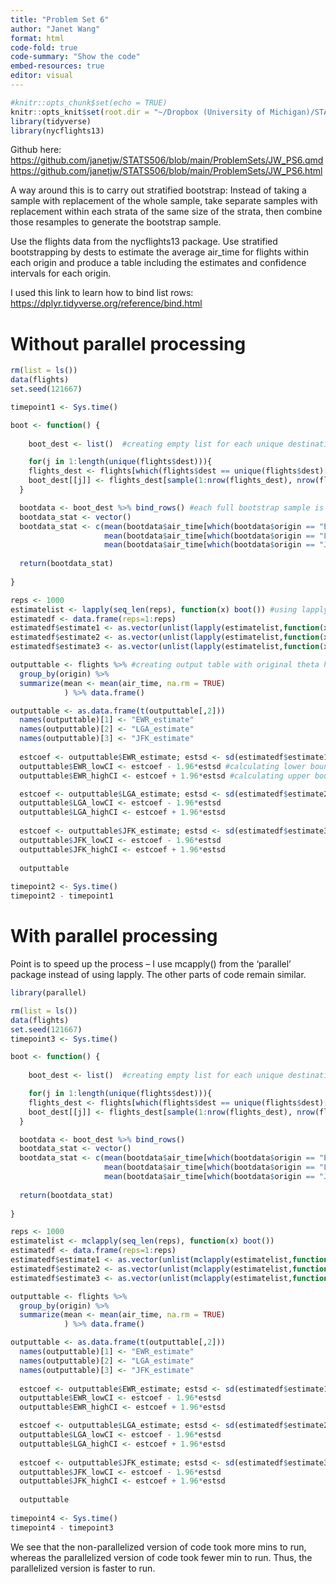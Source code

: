 ```yaml
---
title: "Problem Set 6"
author: "Janet Wang"
format: html
code-fold: true
code-summary: "Show the code"
embed-resources: true
editor: visual
---
```


```r
#knitr::opts_chunk$set(echo = TRUE)
knitr::opts_knit$set(root.dir = "~/Dropbox (University of Michigan)/STATS506/ProblemSets")
library(tidyverse)
library(nycflights13)
```

Github here: <https://github.com/janetjw/STATS506/blob/main/ProblemSets/JW_PS6.qmd> <https://github.com/janetjw/STATS506/blob/main/ProblemSets/JW_PS6.html>

A way around this is to carry out stratified bootstrap: Instead of taking a sample with replacement of the whole sample, take separate samples with replacement within each strata of the same size of the strata, then combine those resamples to generate the bootstrap sample.

Use the flights data from the nycflights13 package. Use stratified bootstrapping by dests to estimate the average air_time for flights within each origin and produce a table including the estimates and confidence intervals for each origin.


I used this link to learn how to bind list rows: <https://dplyr.tidyverse.org/reference/bind.html>

# Without parallel processing
```r
rm(list = ls())
data(flights)
set.seed(121667)

timepoint1 <- Sys.time()

boot <- function() {
  
    boot_dest <- list()  #creating empty list for each unique destination of each replication 

    for(j in 1:length(unique(flights$dest))){  
    flights_dest <- flights[which(flights$dest == unique(flights$dest)[j]),]  #creating datasubset with only the unique destination 
    boot_dest[[j]] <- flights_dest[sample(1:nrow(flights_dest), nrow(flights_dest), replace = TRUE), ] #sampling with replacement from that data subset with the number of times that unique dest shows up in the subset 
  }

  bootdata <- boot_dest %>% bind_rows() #each full bootstrap sample is row-bound and stored in list
  bootdata_stat <- vector()
  bootdata_stat <- c(mean(bootdata$air_time[which(bootdata$origin == "EWR")], na.rm = TRUE), #calculating mean air time for flights from EWR
                     mean(bootdata$air_time[which(bootdata$origin == "LGA")], na.rm = TRUE), #calculating mean air time for flights from LGA
                     mean(bootdata$air_time[which(bootdata$origin == "JFK")], na.rm = TRUE))  #calculating mean air time for flights from JFK
  
  return(bootdata_stat)
  
}

reps <- 1000
estimatelist <- lapply(seq_len(reps), function(x) boot()) #using lapply to apply boot function to 1000 reps
estimatedf <- data.frame(reps=1:reps)
estimatedf$estimate1 <- as.vector(unlist(lapply(estimatelist,function(x) x[length(x)-2]))) #using lapply to get estimates of air time for flights from EWR
estimatedf$estimate2 <- as.vector(unlist(lapply(estimatelist,function(x) x[length(x)-1]))) #using lapply to get estimates of air time for flights from LGA
estimatedf$estimate3 <- as.vector(unlist(lapply(estimatelist,function(x) x[length(x)]))) #using lapply to get estimates of air time for flights from JFK

outputtable <- flights %>% #creating output table with original theta hat (means of air time)
  group_by(origin) %>%
  summarize(mean <- mean(air_time, na.rm = TRUE)
            ) %>% data.frame()

outputtable <- as.data.frame(t(outputtable[,2]))
  names(outputtable)[1] <- "EWR_estimate"
  names(outputtable)[2] <- "LGA_estimate"
  names(outputtable)[3] <- "JFK_estimate"
  
  estcoef <- outputtable$EWR_estimate; estsd <- sd(estimatedf$estimate1, na.rm = T)  #calculating standard deviation
  outputtable$EWR_lowCI <- estcoef - 1.96*estsd #calculating lower bound of CI
  outputtable$EWR_highCI <- estcoef + 1.96*estsd #calculating upper bound of CI

  estcoef <- outputtable$LGA_estimate; estsd <- sd(estimatedf$estimate2, na.rm = T)
  outputtable$LGA_lowCI <- estcoef - 1.96*estsd
  outputtable$LGA_highCI <- estcoef + 1.96*estsd
  
  estcoef <- outputtable$JFK_estimate; estsd <- sd(estimatedf$estimate3, na.rm = T)
  outputtable$JFK_lowCI <- estcoef - 1.96*estsd
  outputtable$JFK_highCI <- estcoef + 1.96*estsd
  
  outputtable   
    
timepoint2 <- Sys.time()
timepoint2 - timepoint1
```


# With parallel processing 

Point is to speed up the process -- I use mcapply() from the 'parallel' package instead of using lapply. The other parts of code remain similar. 

```r
library(parallel)

rm(list = ls())
data(flights)
set.seed(121667)
timepoint3 <- Sys.time()

boot <- function() {
  
    boot_dest <- list()  #creating empty list for each unique destination of each replication 

    for(j in 1:length(unique(flights$dest))){  
    flights_dest <- flights[which(flights$dest == unique(flights$dest)[j]),]
    boot_dest[[j]] <- flights_dest[sample(1:nrow(flights_dest), nrow(flights_dest), replace = TRUE), ]
  }

  bootdata <- boot_dest %>% bind_rows()
  bootdata_stat <- vector()
  bootdata_stat <- c(mean(bootdata$air_time[which(bootdata$origin == "EWR")], na.rm = TRUE),
                     mean(bootdata$air_time[which(bootdata$origin == "LGA")], na.rm = TRUE),
                     mean(bootdata$air_time[which(bootdata$origin == "JFK")], na.rm = TRUE))
  
  return(bootdata_stat)
  
}

reps <- 1000
estimatelist <- mclapply(seq_len(reps), function(x) boot())
estimatedf <- data.frame(reps=1:reps)
estimatedf$estimate1 <- as.vector(unlist(mclapply(estimatelist,function(x) x[length(x)-2])))
estimatedf$estimate2 <- as.vector(unlist(mclapply(estimatelist,function(x) x[length(x)-1])))
estimatedf$estimate3 <- as.vector(unlist(mclapply(estimatelist,function(x) x[length(x)])))

outputtable <- flights %>% 
  group_by(origin) %>%
  summarize(mean <- mean(air_time, na.rm = TRUE)
            ) %>% data.frame()

outputtable <- as.data.frame(t(outputtable[,2]))
  names(outputtable)[1] <- "EWR_estimate"
  names(outputtable)[2] <- "LGA_estimate"
  names(outputtable)[3] <- "JFK_estimate"
  
  estcoef <- outputtable$EWR_estimate; estsd <- sd(estimatedf$estimate1, na.rm = T)
  outputtable$EWR_lowCI <- estcoef - 1.96*estsd
  outputtable$EWR_highCI <- estcoef + 1.96*estsd

  estcoef <- outputtable$LGA_estimate; estsd <- sd(estimatedf$estimate2, na.rm = T)
  outputtable$LGA_lowCI <- estcoef - 1.96*estsd
  outputtable$LGA_highCI <- estcoef + 1.96*estsd
  
  estcoef <- outputtable$JFK_estimate; estsd <- sd(estimatedf$estimate3, na.rm = T)
  outputtable$JFK_lowCI <- estcoef - 1.96*estsd
  outputtable$JFK_highCI <- estcoef + 1.96*estsd
  
  outputtable   
  
timepoint4 <- Sys.time()
timepoint4 - timepoint3

```
We see that the non-parallelized version of code took more mins to run, whereas the parallelized version of code took fewer min to run. Thus, the parallelized version is faster to run. 
